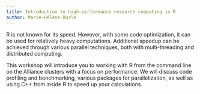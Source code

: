 ```yaml
---
title: Introduction to high-performance research computing in R
author: Marie-Hélène Burle
---
```


:::{.def}

R is not known for its speed. However, with some code optimization, it can be used for relatively heavy computations. Additional speedup can be achieved through various parallel techniques, both with multi-threading and distributed computing.

This workshop will introduce you to working with R from the command line on the Alliance clusters with a focus on performance. We will discuss code profiling and benchmarking, various packages for parallelization, as well as using C++ from inside R to speed up your calculations.

:::

<!-- [Slides](hpc_intro_slides.qmd){.btn .btn-outline-primary} [(click and wait: my reveal.js presentations are heavy and take some time to load...)]{.inlinenote} -->
<!-- <br><br> -->
